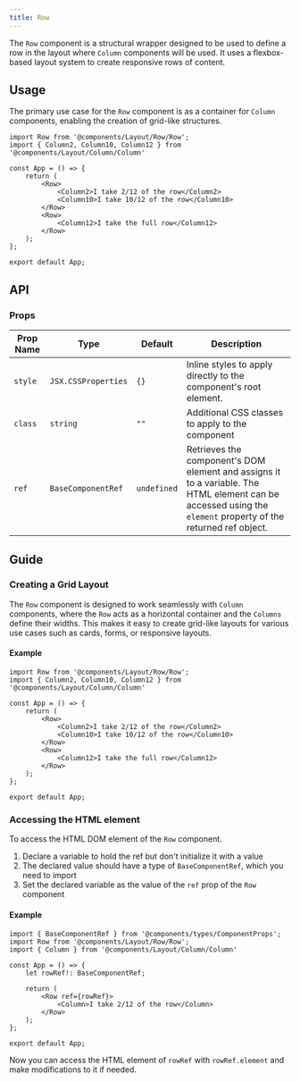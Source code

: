 ---
title: Row
---

The `Row` component is a structural wrapper designed to be used to define a row in the layout where `Column` components will be used. It uses a flexbox-based layout system to create responsive rows of content.

## Usage 

The primary use case for the `Row` component is as a container for `Column` components, enabling the creation of grid-like structures.

```tsx
import Row from '@components/Layout/Row/Row';
import { Column2, Column10, Column12 } from '@components/Layout/Column/Column'

const App = () => {
    return (
        <Row>
            <Column2>I take 2/12 of the row</Column2>
            <Column10>I take 10/12 of the row</Column10>
        </Row>
        <Row>
            <Column12>I take the full row</Column12>
        </Row>
    );
};

export default App;
```

## API

### Props
|Prop Name |Type |Default | Description |
|---|---|---|---|
| `style` | `JSX.CSSProperties` | `{}` | Inline styles to apply directly to the component's root element. |
| `class` | `string` | `""` | Additional CSS classes to apply to the component |
| `ref` | `BaseComponentRef` | `undefined` | Retrieves the component's DOM element and assigns it to a variable. The HTML element can be accessed using the `element` property of the returned ref object. |

## Guide

### Creating a Grid Layout

The `Row` component is designed to work seamlessly with `Column` components, where the `Row` acts as a horizontal container and the `Columns` define their widths. This makes it easy to create grid-like layouts for various use cases such as cards, forms, or responsive layouts.

#### Example
```tsx
import Row from '@components/Layout/Row/Row';
import { Column2, Column10, Column12 } from '@components/Layout/Column/Column'

const App = () => {
    return (
        <Row>
            <Column2>I take 2/12 of the row</Column2>
            <Column10>I take 10/12 of the row</Column10>
        </Row>
        <Row>
            <Column12>I take the full row</Column12>
        </Row>
    );
};

export default App;
```

### Accessing the HTML element

To access the HTML DOM element of the `Row` component.

1. Declare a variable to hold the ref but don't initialize it with a value
2. The declared value should have a type of `BaseComponentRef`, which you need to import
3. Set the declared variable as the value of the `ref` prop of the `Row` component

#### Example

```tsx
import { BaseComponentRef } from '@components/types/ComponentProps';
import Row from '@components/Layout/Row/Row';
import { Column } from '@components/Layout/Column/Column'

const App = () => {
    let rowRef!: BaseComponentRef;

    return (
        <Row ref={rowRef}>
            <Column>I take 2/12 of the row</Column>
        </Row>
    );
};

export default App;
```

Now you can access the HTML element of `rowRef` with `rowRef.element` and make modifications to it if needed. 